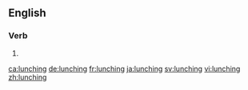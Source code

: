 ==English==

===Verb===
{{head|en}}

# {{present participle of|lunch|lang=en}}

[[ca:lunching]]
[[de:lunching]]
[[fr:lunching]]
[[ja:lunching]]
[[sv:lunching]]
[[vi:lunching]]
[[zh:lunching]]